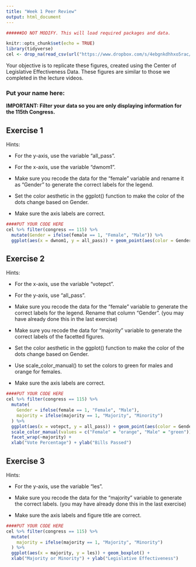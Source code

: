 ```yaml
---
title: "Week 1 Peer Review"
output: html_document
---
```


```r


######DO NOT MODIFY. This will load required packages and data.

knitr::opts_chunk$set(echo = TRUE)
library(tidyverse)
cel <- drop_na(read_csv(url("https://www.dropbox.com/s/4ebgnkdhhxo5rac/cel_volden_wiseman%20_coursera.csv?raw=1")))
```

Your objective is to replicate these figures, created using the Center of Legislative Effectiveness Data. These figures are similar to those we completed in the lecture videos.

### Put your name here:

**IMPORTANT: Filter your data so you are only displaying information for the 115th Congress.**

## Exercise 1

Hints:

* For the y-axis, use the variable "all_pass".

* For the x-axis, use the variable "dwnom1".

* Make sure you recode the data for the "female" variable and rename it as "Gender" to generate the correct labels for the legend.

* Set the color aesthetic in the ggplot() function to make the color of the dots change based on Gender.

* Make sure the axis labels are correct.

```r
####PUT YOUR CODE HERE
cel %>% filter(congress == 115) %>% 
  mutate(Gender = ifelse(female == 1, "Female", "Male")) %>% 
  ggplot(aes(x = dwnom1, y = all_pass)) + geom_point(aes(color = Gender)) + xlab("Ideology") + ylab("Bills Passed")
```

## Exercise 2

Hints:

* For the x-axis, use the variable "votepct".

* For the y-axis, use "all_pass".

* Make sure you recode the data for the "female" variable to generate the correct labels for the legend. Rename that column "Gender". (you may have already done this in the last exercise)

* Make sure you recode the data for "majority" variable to generate the correct labels of the facetted figures.

* Set the color aesthetic in the ggplot() function to make the color of the dots change based on Gender.

* Use scale_color_manual() to set the colors to green for males and orange for females.

* Make sure the axis labels are correct.


```r
####PUT YOUR CODE HERE
cel %>% filter(congress == 115) %>% 
  mutate(
    Gender = ifelse(female == 1, "Female", "Male"),
    majority = ifelse(majority == 1, "Majority", "Minority")
  ) %>% 
  ggplot(aes(x = votepct, y = all_pass)) + geom_point(aes(color = Gender)) + 
  scale_color_manual(values = c("Female" = "orange", "Male" = "green")) +
  facet_wrap(~majority) +
  xlab("Vote Percentage") + ylab("Bills Passed")
```

## Exercise 3

Hints:

* For the y-axis, use the variable "les".

* Make sure you recode the data for the "majority" variable to generate the correct labels. (you may have already done this in the last exercise)

* Make sure the axis labels and figure title are correct.


```r

####PUT YOUR CODE HERE
cel %>% filter(congress == 115) %>% 
  mutate(
    majority = ifelse(majority == 1, "Majority", "Minority")
  ) %>% 
  ggplot(aes(x = majority, y = les)) + geom_boxplot() +
  xlab("Majority or Minority") + ylab("Legislative Effectiveness")

```

